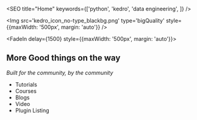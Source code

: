 



<SEO title="Home" keywords={['python', 'kedro', 'data engineering', ]} />

<Img src='kedro_icon_no-type_blackbg.png' type='bigQuality' style={{maxWidth: '500px', margin: 'auto'}} />



<Title delay={1000}>Kedro.dev</Title>

<StackOverflow />

<DevTo />

<FadeIn delay={1500} style={{maxWidth: '500px', margin: 'auto'}}>


## More Good things on the way

_Built for the community, by the community_

* Tutorials
* Courses
* Blogs
* Video
* Plugin Listing


</FadeIn>

